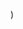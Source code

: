 
  <YouTubeLayout
    courseName="Whack-A-Mole"
    lessonName="Grow and Shrink Sprites"
    path={useRouter().pathname}
    showPrev
    showNext
    videoId="KJLD2ACdDJg"
  />
)

